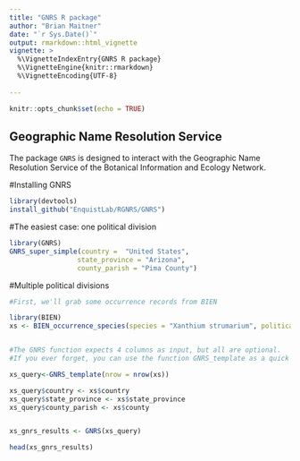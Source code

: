 ```yaml
---
title: "GNRS R package"
author: "Brian Maitner"
date: "`r Sys.Date()`"
output: rmarkdown::html_vignette
vignette: >
  %\VignetteIndexEntry{GNRS R package}
  %\VignetteEngine{knitr::rmarkdown}
  %\VignetteEncoding{UTF-8}
  
---
```



```r
knitr::opts_chunk$set(echo = TRUE)
```

## Geographic Name Resolution Service

The package `GNRS` is designed to interact with the Geographic Name Resolution Service of the Botanical Information and Ecology Network.  


#Installing GNRS
```r

library(devtools)
install_github("EnquistLab/RGNRS/GNRS")


```

#The easiest case: one political division

```r
library(GNRS)
GNRS_super_simple(country =  "United States", 
                 state_province = "Arizona",
                 county_parish = "Pima County")


```

#Multiple political divisions

```r

#First, we'll grab some occurrence records from BIEN

library(BIEN)
xs <- BIEN_occurrence_species(species = "Xanthium strumarium", political.boundaries = T)


#The GNRS function expects 4 columns as input, but all are optional.
#If you ever forget, you can use the function GNRS_template as a quick lookup, or to populate.

xs_query<-GNRS_template(nrow = nrow(xs))

xs_query$country <- xs$country
xs_query$state_province <- xs$state_province
xs_query$county_parish <- xs$county


xs_gnrs_results <- GNRS(xs_query)

head(xs_gnrs_results)

```
